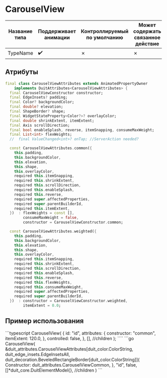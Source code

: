 
# CarouselView

| Название типа| Поддерживает анимации | Контроллируемый по умолчанию | Может содержать связанное действие | Ссылка |
| - | - | - | - | - |
| TypeName | :heavy_check_mark: | &cross; | &cross; | [link](https://api.flutter.dev/flutter/material/CarouselView-class.html) |

## Атрибуты

```dart
final class CarouselViewAttributes extends AnimatedPropertyOwner
    implements DuitAttributes<CarouselViewAttributes> {
  final CarouselViewConstructor constructor;
  final EdgeInsets? padding;
  final Color? backgroundColor;
  final double? elevation;
  final ShapeBorder? shape;
  final WidgetStateProperty<Color?>? overlayColor;
  final double shrinkExtent, itemExtent;
  final Axis scrollDirection;
  final bool enableSplash, reverse, itemSnapping, consumeMaxWeight;
  final List<int> flexWeights;
  //  final ValueChanged<int>? onTap; //ServerAction needed?

  const CarouselViewAttributes.common({
    this.padding,
    this.backgroundColor,
    this.elevation,
    this.shape,
    this.overlayColor,
    required this.itemSnapping,
    required this.shrinkExtent,
    required this.scrollDirection,
    required this.enableSplash,
    required this.reverse,
    required super.affectedProperties,
    required super.parentBuilderId,
    required this.itemExtent,
  })  : flexWeights = const [],
        consumeMaxWeight = false,
        constructor = CarouselViewConstructor.common;

  const CarouselViewAttributes.weighted({
    this.padding,
    this.backgroundColor,
    this.elevation,
    this.shape,
    this.overlayColor,
    required this.itemSnapping,
    required this.shrinkExtent,
    required this.scrollDirection,
    required this.enableSplash,
    required this.reverse,
    required this.flexWeights,
    required this.consumeMaxWeight,
    required super.affectedProperties,
    required super.parentBuilderId,
  })  : constructor = CarouselViewConstructor.weighted,
        itemExtent = 0.0;
```

## Пример использования

<Tabs groupId="lang">
  <TabItem value="ts" label="TypeScript" default>
    ```typescript
    CarouselView(
        {
            id: "id",
            attributes: {
                constructor: "common",
                itemExtent: 120.0,
            },
            controlled: false,
        },
        [], //children
    );
    ````
  </TabItem>
  <TabItem value="go" label="Go">
    ```go
	CarouselView(
		&duit_attributes.CarouselViewAttributes[duit_color.ColorString, duit_edge_insets.EdgeInsetsAll, duit_decoration.BeveledRectangleBorder[duit_color.ColorString]]{
			Constructor: duit_attributes.CarouselViewCommon,	
		},
		"id",
		false,
		[]*duit_core.DuitElementModel{}, //children
	)
    ```
  </TabItem>
</Tabs>

